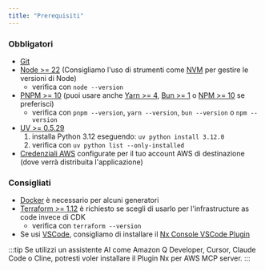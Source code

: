 ```yaml
---
title: "Prerequisiti"
---
```





### Obbligatori

- [Git](https://git-scm.com/book/en/v2/Getting-Started-Installing-Git)
- [Node >= 22](https://nodejs.org/en/download) (Consigliamo l'uso di strumenti come [NVM](https://github.com/nvm-sh/nvm) per gestire le versioni di Node)
  - verifica con `node --version`
- [PNPM >= 10](https://pnpm.io/installation#using-npm) (puoi usare anche [Yarn >= 4](https://yarnpkg.com/getting-started/install), [Bun >= 1](https://bun.sh/docs/installation) o [NPM >= 10](https://nodejs.org/en/learn/getting-started/an-introduction-to-the-npm-package-manager) se preferisci)
  - verifica con `pnpm --version`, `yarn --version`, `bun --version` o `npm --version`
- [UV >= 0.5.29](https://docs.astral.sh/uv/getting-started/installation/)
  1. installa Python 3.12 eseguendo: `uv python install 3.12.0`
  2. verifica con `uv python list --only-installed`
- [Credenziali AWS](https://docs.aws.amazon.com/sdkref/latest/guide/access.html) configurate per il tuo account AWS di destinazione (dove verrà distribuita l'applicazione)

### Consigliati

- [Docker](https://www.docker.com/) è necessario per alcuni generatori
- [Terraform >= 1.12](https://developer.hashicorp.com/terraform/install) è richiesto se scegli di usarlo per l'infrastructure as code invece di CDK
  - verifica con `terraform --version`
- Se usi [VSCode](https://code.visualstudio.com/), consigliamo di installare il [Nx Console VSCode Plugin](https://marketplace.visualstudio.com/items?itemName=nrwl.angular-console)

:::tip
Se utilizzi un assistente AI come Amazon Q Developer, Cursor, Claude Code o Cline, potresti voler <Link path="/get_started/building-with-ai">installare il Plugin Nx per AWS MCP server.</Link>
:::
